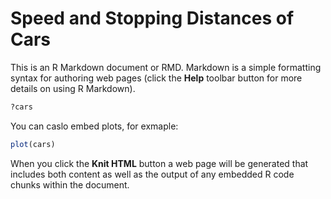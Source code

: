 Speed and Stopping Distances of Cars
========================================================

This is an R Markdown document or RMD. Markdown is a simple formatting syntax for authoring web pages (click the **Help** toolbar button for more details on using R Markdown).


```r
?cars
```
You can caslo embed plots, for exmaple:

```r
plot(cars)
```


When you click the **Knit HTML** button a web page will be generated that includes both content as well as the output of any embedded R code chunks within the document.
